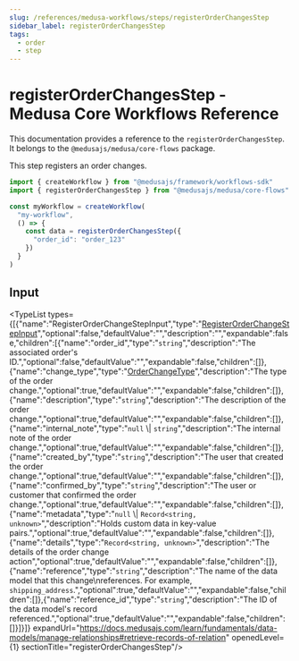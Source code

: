 ```yaml
---
slug: /references/medusa-workflows/steps/registerOrderChangesStep
sidebar_label: registerOrderChangesStep
tags:
  - order
  - step
---
```



# registerOrderChangesStep - Medusa Core Workflows Reference

This documentation provides a reference to the `registerOrderChangesStep`. It belongs to the `@medusajs/medusa/core-flows` package.

This step registers an order changes.

```ts title="src/workflows/my-workflow.ts"
import { createWorkflow } from "@medusajs/framework/workflows-sdk"
import { registerOrderChangesStep } from "@medusajs/medusa/core-flows"

const myWorkflow = createWorkflow(
  "my-workflow",
  () => {
    const data = registerOrderChangesStep({
      "order_id": "order_123"
    })
  }
)
```
  

## Input

<TypeList types={[{"name":"RegisterOrderChangeStepInput","type":"[RegisterOrderChangeStepInput](../../../../types/core_flows.RegisterOrderChangeStepInput/page.mdx)","optional":false,"defaultValue":"","description":"","expandable":false,"children":[{"name":"order_id","type":"`string`","description":"The associated order's ID.","optional":false,"defaultValue":"","expandable":false,"children":[]},{"name":"change_type","type":"[OrderChangeType](../../../../../order/types/order.OrderChangeType/page.mdx)","description":"The type of the order change.","optional":true,"defaultValue":"","expandable":false,"children":[]},{"name":"description","type":"`string`","description":"The description of the order change.","optional":true,"defaultValue":"","expandable":false,"children":[]},{"name":"internal_note","type":"`null` \\| `string`","description":"The internal note of the order change.","optional":true,"defaultValue":"","expandable":false,"children":[]},{"name":"created_by","type":"`string`","description":"The user that created the order change.","optional":true,"defaultValue":"","expandable":false,"children":[]},{"name":"confirmed_by","type":"`string`","description":"The user or customer that confirmed the order change.","optional":true,"defaultValue":"","expandable":false,"children":[]},{"name":"metadata","type":"`null` \\| `Record<string, unknown>`","description":"Holds custom data in key-value pairs.","optional":true,"defaultValue":"","expandable":false,"children":[]},{"name":"details","type":"`Record<string, unknown>`","description":"The details of the order change action","optional":true,"defaultValue":"","expandable":false,"children":[]},{"name":"reference","type":"`string`","description":"The name of the data model that this change\nreferences. For example, `shipping_address`.","optional":true,"defaultValue":"","expandable":false,"children":[]},{"name":"reference_id","type":"`string`","description":"The ID of the data model's record referenced.","optional":true,"defaultValue":"","expandable":false,"children":[]}]}]} expandUrl="https://docs.medusajs.com/learn/fundamentals/data-models/manage-relationships#retrieve-records-of-relation" openedLevel={1} sectionTitle="registerOrderChangesStep"/>
